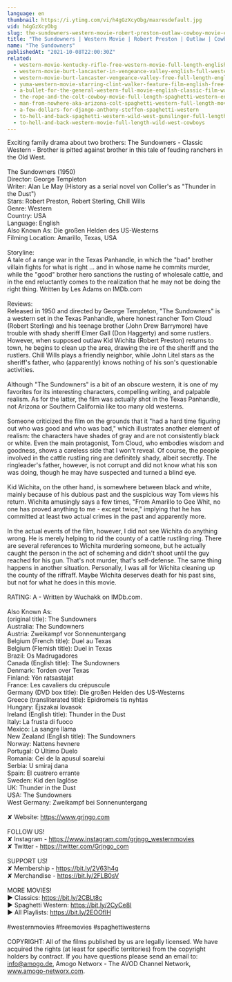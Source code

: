 ```yaml
---
language: en
thumbnail: https://i.ytimg.com/vi/h4gGzXcyObg/maxresdefault.jpg
vid: h4gGzXcyObg
slug: the-sundowners-western-movie-robert-preston-outlaw-cowboy-movie-english
title: "The Sundowners | Western Movie | Robert Preston | Outlaw | Cowboy Movie | English"
name: "The Sundowners"
publishedAt: "2021-10-08T22:00:30Z"
related:
  - western-movie-kentucky-rifle-free-western-movie-full-length-english-full-movies
  - western-movie-burt-lancaster-in-vengeance-valley-english-full-western-movie-free-classic-film
  - western-movie-burt-lancaster-vengeance-valley-free-full-length-english-classic-cowboy-film
  - yuma-western-movie-starring-clint-walker-feature-film-english-free-movie-full-length-youtube
  - a-bullet-for-the-general-western-full-movie-english-classic-film-watchfree-cowboyfilm
  - the-rope-and-the-colt-cowboy-movie-full-length-spaghetti-western-english-free-full-westerns
  - man-from-nowhere-aka-arizona-colt-spaghetti-western-full-length-movie-english-hd-free-films
  - a-few-dollars-for-django-anthony-steffen-spaghetti-western
  - to-hell-and-back-spaghetti-western-wild-west-gunslinger-full-length-english
  - to-hell-and-back-western-movie-full-length-wild-west-cowboys
---
```


Exciting family drama about two brothers: The Sundowners - Classic Western - Brother is pitted against brother in this tale of feuding ranchers in the Old West.<br />
<br />
The Sundowners (1950)<br />
Director: George Templeton<br />
Writer: Alan Le May (History as a serial novel von Collier's as "Thunder in the Dust")<br />
Stars: Robert Preston, Robert Sterling, Chill Wills<br />
Genre: Western<br />
Country: USA<br />
Language: English<br />
Also Known As: Die großen Helden des US-Westerns<br />
Filming Location: Amarillo, Texas, USA<br />
<br />
Storyline:<br />
A tale of a range war in the Texas Panhandle, in which the "bad" brother villain fights for what is right ... and in whose name he commits murder, while the "good" brother hero sanctions the rusting of wholesale cattle, and in the end reluctantly comes to the realization that he may not be doing the right thing. Written by Les Adams on IMDb.com<br />
<br />
Reviews:<br />
Released in 1950 and directed by George Templeton, "The Sundowners" is a western set in the Texas Panhandle, where honest rancher Tom Cloud (Robert Sterling) and his teenage brother (John Drew Barrymore) have trouble with shady sheriff Elmer Gall (Don Haggerty) and some rustlers. However, when supposed outlaw Kid Wichita (Robert Preston) returns to town, he begins to clean up the area, drawing the ire of the sheriff and the rustlers. Chill Wills plays a friendly neighbor, while John Litel stars as the sheriff's father, who (apparently) knows nothing of his son's questionable activities.<br />
<br />
Although "The Sundowners" is a bit of an obscure western, it is one of my favorites for its interesting characters, compelling writing, and palpable realism. As for the latter, the film was actually shot in the Texas Panhandle, not Arizona or Southern California like too many old westerns.<br />
<br />
Someone criticized the film on the grounds that it "had a hard time figuring out who was good and who was bad," which illustrates another element of realism: the characters have shades of gray and are not consistently black or white. Even the main protagonist, Tom Cloud, who embodies wisdom and goodness, shows a careless side that I won't reveal. Of course, the people involved in the cattle rustling ring are definitely shady, albeit secretly. The ringleader's father, however, is not corrupt and did not know what his son was doing, though he may have suspected and turned a blind eye.<br />
<br />
Kid Wichita, on the other hand, is somewhere between black and white, mainly because of his dubious past and the suspicious way Tom views his return. Wichita amusingly says a few times, "From Amarillo to Gee Whit, no one has proved anything to me - except twice," implying that he has committed at least two actual crimes in the past and apparently more.<br />
<br />
In the actual events of the film, however, I did not see Wichita do anything wrong. He is merely helping to rid the county of a cattle rustling ring. There are several references to Wichita murdering someone, but he actually caught the person in the act of scheming and didn't shoot until the guy reached for his gun. That's not murder, that's self-defense. The same thing happens in another situation. Personally, I was all for Wichita cleaning up the county of the riffraff. Maybe Wichita deserves death for his past sins, but not for what he does in this movie.<br />
<br />
RATING: A - Written by Wuchakk on IMDb.com. <br />
<br />
Also Known As:<br />
(original title): The Sundowners<br />
Australia: The Sundowners<br />
Austria: Zweikampf vor Sonnenuntergang<br />
Belgium (French title): Duel au Texas<br />
Belgium (Flemish title): Duel in Texas<br />
Brazil: Os Madrugadores<br />
Canada (English title): The Sundowners<br />
Denmark: Torden over Texas<br />
Finland: Yön ratsastajat<br />
France: Les cavaliers du crépuscule<br />
Germany (DVD box title): Die großen Helden des US-Westerns<br />
Greece (transliterated title): Epidromeis tis nyhtas<br />
Hungary: Éjszakai lovasok<br />
Ireland (English title): Thunder in the Dust<br />
Italy: La frusta di fuoco<br />
Mexico: La sangre llama<br />
New Zealand (English title): The Sundowners<br />
Norway: Nattens hevnere<br />
Portugal: O Último Duelo<br />
Romania: Cei de la apusul soarelui<br />
Serbia: U smiraj dana<br />
Spain: El cuatrero errante<br />
Sweden: Kid den laglöse<br />
UK: Thunder in the Dust<br />
USA: The Sundowners<br />
West Germany: Zweikampf bei Sonnenuntergang<br />
<br />
✘ Website: https://www.grjngo.com<br />
<br />
FOLLOW US!<br />
✘ Instagram - https://www.instagram.com/grjngo_westernmovies<br />
✘ Twitter - https://twitter.com/Grjngo_com<br />
<br />
SUPPORT US!<br />
✘ Membership - https://bit.ly/2V63h4q<br />
✘ Merchandise - https://bit.ly/2FLB0sV<br />
<br />
MORE MOVIES! <br />
► Classics: https://bit.ly/2CBLt8c <br />
► Spaghetti Western: https://bit.ly/2CyCe8I <br />
► All Playlists: https://bit.ly/2EOOfIH <br />
<br />
#westernmovies #freemovies #spaghettiwesterns<br />
<br />
COPYRIGHT: All of the films published by us are legally licensed. We have acquired the rights (at least for specific territories) from the copyright holders by contract. If you have questions please send an email to: info@amogo.de, Amogo Networx - The AVOD Channel Network, www.amogo-networx.com.